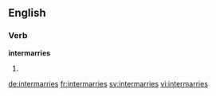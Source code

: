 ==English==

===Verb===
'''intermarries'''
# {{en-third-person singular of|intermarry}}

[[de:intermarries]]
[[fr:intermarries]]
[[sv:intermarries]]
[[vi:intermarries]]